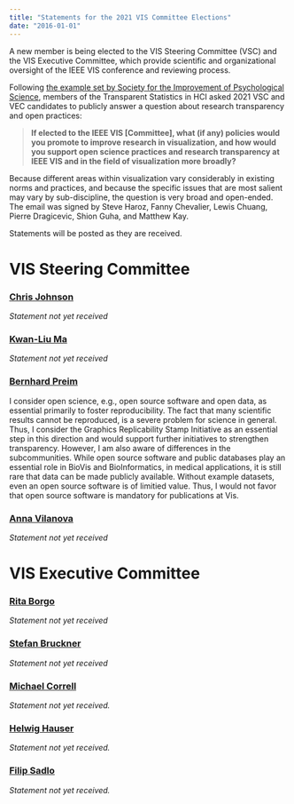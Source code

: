 ```yaml
---
title: "Statements for the 2021 VIS Committee Elections"
date: "2016-01-01"
---
```


A new member is being elected to the VIS Steering Committee (VSC) and the VIS Executive Committee, which provide scientific and organizational oversight of the IEEE VIS conference and reviewing process.

Following [the example set by Society for the Improvement of Psychological Science](https://improvingpsych.org/mission/election-statements/), members of the Transparent Statistics in HCI asked 2021 VSC and VEC candidates to publicly answer a question about research transparency and open practices: 

> **If elected to the IEEE VIS [Committee], what (if any) policies would you promote to improve research in visualization, and how would you support open science practices and research transparency at IEEE VIS and in the field of visualization more broadly?**

Because different areas within visualization vary considerably in existing norms and practices, and because the specific issues that are most salient may vary by sub-discipline, the question is very broad and open-ended. The email was signed by Steve Haroz, Fanny Chevalier, Lewis Chuang, Pierre Dragicevic, Shion Guha, and Matthew Kay.

Statements will be posted as they are received.

# VIS Steering Committee

### [Chris Johnson](http://ieeevis.org/year/2021/info/vsc-candidates#chris-johnson)

*Statement not yet received*

### [Kwan-Liu Ma](http://ieeevis.org/year/2021/info/vsc-candidates#kwan-li-uma)

*Statement not yet received*

### [Bernhard Preim](http://ieeevis.org/year/2021/info/vsc-candidates#bernhard-preim)

I consider open science, e.g., open source software and open data, as essential primarily to foster reproducibility. The fact that many scientific results cannot be reproduced, is a severe problem for science in general. Thus, I consider the Graphics Replicability Stamp Initiative as an essential step in this direction and would support further initiatives to strengthen transparency. However, I am also aware of differences in the subcommunities. While open source software and public databases play an essential role in BioVis and BioInformatics, in medical applications, it is still rare that data can be made publicly available. Without example datasets, even an open source software is of limitied value. Thus, I would not favor that open source software is mandatory for publications at Vis.

### [Anna Vilanova](http://ieeevis.org/year/2021/info/vsc-candidates#anna-vilanova)

*Statement not yet received*

# VIS Executive Committee

### [Rita Borgo](http://ieeevis.org/year/2021/info/vec-candidates#rita-borgo)

*Statement not yet received*

### [Stefan Bruckner](http://ieeevis.org/year/2021/info/vec-candidates#stefan-bruckner)

*Statement not yet received*

### [Michael Correll](http://ieeevis.org/year/2021/info/vec-candidates#michael-correll)

*Statement not yet received.*

### [Helwig Hauser](http://ieeevis.org/year/2021/info/vec-candidates#helwig-hauser)

*Statement not yet received.*

### [Filip Sadlo](http://ieeevis.org/year/2021/info/vec-candidates#filip-sadlo)

*Statement not yet received.*\
\
